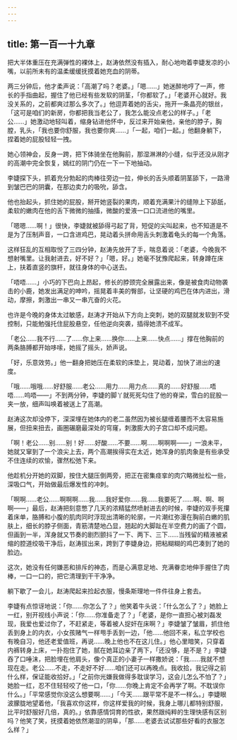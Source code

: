 ```yaml
---
---
---
```

title: 第一百一十九章
---




把大半体重压在充满弹性的裸体上，赵涛依然没有插入，耐心地吻着李婕发凉的小嘴，以前所未有的温柔缓缓抚摸着她充血的阴蒂。

两三分钟后，他才柔声说：「高潮了吗？老婆。」「嗯……」她迷醉地哼了一声，修长的手指曲起，握住了他已经有些发软的阴茎，「你都软了。」「老婆开心就好。我没关系的，之前都爽过那么多次了。」他逗弄着她的舌尖，拖开一条晶亮的银丝，「这可是咱们的新房，你都把我当老公了，我怎么能没点老公的样子。」「老公……」她激动地轻叫着，缩身钻进他怀中，反过来开始亲他，亲他的脖子，胸膛，乳头，「我也要你舒服，我也要你爽……」「一起，咱们一起。」他翻身躺下，捏着她的屁股轻轻一拽。

她心领神会，反身一跨，把下体骑坐在他胸前，那湿淋淋的小缝，似乎还没从刚才的高潮中完全恢复，嫣红的阴门仍在一下一下地抽动。

李婕探下头，抓着充分勃起的肉棒往旁边一拉，伸长的舌头顺着阴茎舔下，一路滑到皱巴巴的阴囊，在那边卖力的吸吮，舔含。

他也抬起头，抓住她的屁股，掰开她竖裂的果肉，顺着充满果汁的缝隙上下舔舐，柔软的嫩肉在他的舌下微微的抽搐，微酸的爱液一口口流进他的嘴里。

「嗯嗯……啊！」很快，李婕就被舔得弓起了背，短促的尖叫起来，也不知道是不是为了压制声音，一口含进鸡巴，晃动着头拼命用舌头刺激着龟头的每一个角落。

这样狂乱的互相取悦了三四分钟，赵涛先放开了手，喘息着说：「老婆，今晚我不想射嘴里。让我射进去，好不好？」「嗯，好。」她毫不犹豫爬起来，转身蹲在床上，扶着直竖的旗杆，就往身体的中心送去。

「唔唔……」小巧的下巴向上昂起，修长的脖颈完全展露出来，像是被食肉动物袭击的小鹿，她发出满足的呻吟，摇晃着丰美的臀部，让坚硬的鸡巴在体内进出，滑动，摩擦，刺激出一串又一串亢奋的火花。

也许是今晚的身体太过敏感，赵涛才开始从下方向上突刺，她的双腿就发软到不受控制，只能勉强托住屁股悬空，任他逆向突袭，插得她溃不成军。

「老公……我不行……了……你上来……换你……上来……快点……」撑在他胸前的两条胳膊都开始哆嗦，她摇了摇头，娇声说。

「好，乐意效劳。」他一翻身把她压在柔软的床垫上，晃动着，加快了进出的速度。

「哦……哦哦……好舒服……老公……用力……用力点……真的……好舒服……唔唔……呜唔——」不到两分钟，李婕的脚丫就死死勾住了他的脊梁，雪白的屁股一夹一放，细声叫唤着被送上了高潮。

赵涛这次却没停下，深深埋在她体内的老二虽然因为被长腿缠着腰而不太容易施展，但扭来扭去，画圈碾磨最深处的穹窿，刺激膨大的子宫口却不成问题。

「啊！老公……别……别！好……好酸……不要……啊……啊啊啊——」一浪未平，她就又窜到了一个浪尖上去，两个高潮挨得实在太近，她浑身的肌肉象是有些承受不住连续的欢愉，骤然松弛下来。

他趁机分开她的双脚，按住大腿压倒两旁，把正在密集痉挛的肉穴略微扯松一些，深吸口气，开始做最后爆发性的冲刺。

「啊啊……老公……啊啊啊……我……我好爱你……我……我要死了……啊、啊、啊啊——」最后，赵涛把刻意憋了几天的浓精猛然喷射进去的时候，李婕的双手死攥着床单，胳膊和小腹的肌肉同时浮现出清晰的轮廓，一片潮红弥漫在胸前白嫩的肌肤上，细长的脖子侧面，青筋清楚地凸显，翘起的大脚趾在半空费力的画了个圆，但画到一半，浑身就又节奏的剧烈颤抖了一下、两下、三下……当残留的精液被紧缩的腔道绞吸干净后，赵涛拔出来，跨到了李婕身边，把粘糊糊的鸡巴凑到了她的脸边。

这次，她没有任何嫌恶和排斥的神态，而是心满意足地、充满眷恋地伸手握住了肉棒，一口一口的，把它清理到干干净净。

躺下歇了一会儿，赵涛爬起来捡起衣服，慢条斯理地一件件往身上套去。

李婕有点惊讶地说：「你……你怎么了？」他笑着牛头说：「什么怎么了？」她脸上一红，别开视线小声说：「你……你准备走了？」「老婆，是你一直担心被刘磊发现，我爱也爱过你了，不赶紧走，等着被人捉奸在床啊？」李婕皱了皱眉，抓住他丢到身上的内衣，小女孩赌气一样甩手丢到一边，「他……他回不来，私立学校也有晚自习，他还老爱值班，再说……晚上他也不在这儿住。」他心里暗笑，只穿着内裤转身上床，一扑抱住了她，腻在她耳边亲了两下，「还没够，是不是？」李婕吞了口唾沫，把脸埋在他肩头，像个真正的小妻子一样撒娇说：「我……我就不想现在走。老公……不走，不走好不好……咱们还可以再晚点。我收拾，我记得之前什么样，保证能收拾好。」「之前你光嫌我做得多耽误学习，这会儿怎么不怕了？」她脸一红，忍不住轻轻咬了他一口，「你……你晚上肯定不会再学了啊。不耽误你什么。」「平常感觉你没这么想要啊……」「今天……跟平常不是不一样么。」李婕眼波朦胧地望着他，「我喜欢你这样，你这样爱我的时候，我身上哪儿都特别舒服，比平时舒服好几倍，真的。」依靠感情饲育的性欲，果然跟纯粹的生理快感有区别吗？他笑了笑，抚摸着她依然潮湿的阴阜，「那……老婆去试试那些好看的衣服怎么样？」